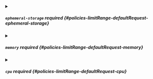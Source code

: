 


<details className="config-field" data-expandable="true">
<summary>

##### `ephemeral-storage` <span className="config-field-required" data-required="false">required</span> <span className="config-field-type"></span> <span className="config-field-default"></span> <span className="config-field-enum"></span> {#policies-limitRange-defaultRequest-ephemeral-storage}



</summary>

<PartialEphemeralstoragereference />


</details>



<details className="config-field" data-expandable="true">
<summary>

##### `memory` <span className="config-field-required" data-required="false">required</span> <span className="config-field-type"></span> <span className="config-field-default"></span> <span className="config-field-enum"></span> {#policies-limitRange-defaultRequest-memory}



</summary>

<PartialMemoryreference />


</details>



<details className="config-field" data-expandable="true">
<summary>

##### `cpu` <span className="config-field-required" data-required="false">required</span> <span className="config-field-type"></span> <span className="config-field-default"></span> <span className="config-field-enum"></span> {#policies-limitRange-defaultRequest-cpu}



</summary>

<PartialCpureference />


</details>

